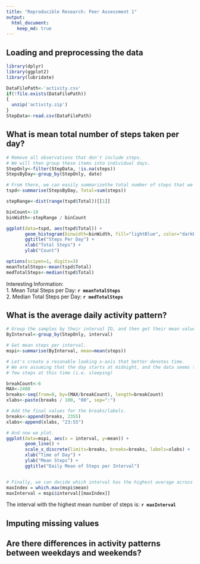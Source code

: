 ```yaml
---
title: "Reproducible Research: Peer Assessment 1"
output: 
  html_document:
    keep_md: true
---
```


<!-- Please set your working directory to this script's location :) -->

## Loading and preprocessing the data
```r
library(dplyr)
library(ggplot2)
library(lubridate)

DataFilePath<-'activity.csv'
if(!file.exists(DataFilePath))
{
  unzip('activity.zip')
}
StepData<-read.csv(DataFilePath)
```

## What is mean total number of steps taken per day?

```r

# Remove all observations that don't include steps.
# We will then group these items into individual days.
StepOnly<-filter(StepData, !is.na(steps))
StepsByDay<-group_by(StepOnly, date)

# From there, we can easily summarizethe total number of steps that we taken per day.
tspd<-summarise(StepsByDay, Total=sum(steps))

stepRange<-dist(range(tspd$Total))[[1]]

binCount<-10
binWidth<-stepRange / binCount

ggplot(data=tspd, aes(tspd$Total)) + 
       geom_histogram(binwidth=binWidth, fill="lightBlue", color="darkBlue") +
       ggtitle("Steps Per Day") +
       xlab("Total Steps") +
       ylab("Count")

options(scipen=1, digits=3)
meanTotalSteps<-mean(tspd$Total)
medTotalSteps<-median(tspd$Total)

```

Interesting Information:  
1. Mean Total Steps per Day: **`r meanTotalSteps`**  
2. Median Total Steps per Day: **`r medTotalSteps`**

## What is the average daily activity pattern?

```r

# Group the samples by their interval ID, and then get their mean values.
ByInterval<-group_by(StepOnly, interval)

# Get mean steps per interval.
mspi<-summarise(ByInterval, mean=mean(steps))

# Let's create a resonable looking x-axis that better denotes time.
# We are assuming that the day starts at midnight, and the data seems to support this since there are
# few steps at this time (i.e. sleeping)

breakCount<-6
MAX<-2400
breaks<-seq(from=0, by=(MAX/breakCount), length=breakCount)
xlabs<-paste(breaks / 100, "00", sep=":")

# Add the final values for the breaks/labels.
breaks<-append(breaks, 2355)
xlabs<-append(xlabs, "23:55")

# And now we plot.
ggplot(data=mspi, aes(x = interval, y=mean)) + 
       geom_line() +
       scale_x_discrete(limits=breaks, breaks=breaks, labels=xlabs) +
       xlab("Time of Day") +
       ylab("Mean Steps") +
       ggtitle("Daily Mean of Steps per Interval")


# Finally, we can decide which interval has the highest average across all days
maxIndex = which.max(mspi$mean)
maxInterval = mspi$interval[[maxIndex]]


```

The interval with the highest mean number of steps is: **`r maxInterval`**

## Imputing missing values



## Are there differences in activity patterns between weekdays and weekends?
